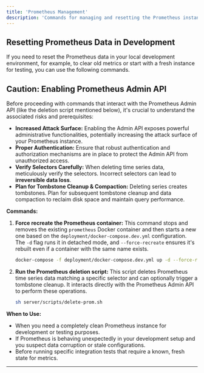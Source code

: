 ```yaml
---
title: 'Prometheus Management'
description: 'Commands for managing and resetting the Prometheus instance in a development environment.'
---
```


## Resetting Prometheus Data in Development

If you need to reset the Prometheus data in your local development environment, for example, to clear old metrics or start with a fresh instance for testing, you can use the following commands.

## Caution: Enabling Prometheus Admin API

Before proceeding with commands that interact with the Prometheus Admin API (like the deletion script mentioned below), it's crucial to understand the associated risks and prerequisites:

*   **Increased Attack Surface:** Enabling the Admin API exposes powerful administrative functionalities, potentially increasing the attack surface of your Prometheus instance.
*   **Proper Authentication:** Ensure that robust authentication and authorization mechanisms are in place to protect the Admin API from unauthorized access.
*   **Verify Selectors Carefully:** When deleting time series data, meticulously verify the selectors. Incorrect selectors can lead to **irreversible data loss**.
*   **Plan for Tombstone Cleanup & Compaction:** Deleting series creates tombstones. Plan for subsequent tombstone cleanup and data compaction to reclaim disk space and maintain query performance.

**Commands:**

1.  **Force recreate the Prometheus container:**
    This command stops and removes the existing `prometheus` Docker container and then starts a new one based on the `deployment/docker-compose.dev.yml` configuration. The `-d` flag runs it in detached mode, and `--force-recreate` ensures it's rebuilt even if a container with the same name exists.

    ```bash
    docker-compose -f deployment/docker-compose.dev.yml up -d --force-recreate prometheus
    ```

2.  **Run the Prometheus deletion script:**
    This script deletes Prometheus time series data matching a specific selector and can optionally trigger a tombstone cleanup. It interacts directly with the Prometheus Admin API to perform these operations.
    
    ```bash
    sh server/scripts/delete-prom.sh
    ```

**When to Use:**
*   When you need a completely clean Prometheus instance for development or testing purposes.
*   If Prometheus is behaving unexpectedly in your development setup and you suspect data corruption or stale configurations.
*   Before running specific integration tests that require a known, fresh state for metrics.

---
